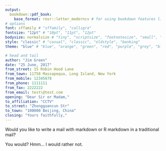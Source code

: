 --- 
output: 
  bookdown::pdf_book:
    base_format: rosr::letter_moderncv # for using bookdown features like \@ref()
# options
font: sffamily # "sffamily", "calligra"
fontsize: "12pt" # "10pt", "11pt", "12pt"
bodysize: normalsize # "tiny", "scriptsize", "footnotesize", "small", "normalsize", "large", "Large", "LARGE", "huge", "Huge"
style: "classic" # "casual", "classic", "oldstyle", "banking" 
theme: "blue" # "blue", "orange", "green", "red", "purple", "grey", "black"

# head and tail
author: "Jim Green"
date: "25 June, 2017"
from_street: 15 Robin Hood Lane
from_town: 11758 Massapequa, Long Island, New York
from_mobile: 12345678
from_phone: 1111111
from_fax: 2222222
from_email: test\@test.com
opening: "Dear Sir or Madam,"
to_affiliation: "CCTV"
to_street: "Zhongguancun Str"
to_town: "100000 Beijing, China"
closing: "Yours faithfully,"
---

Would you like to write a mail with markdown or R markdown in a traditional mail?

You would? Hmm... I would rather not.
